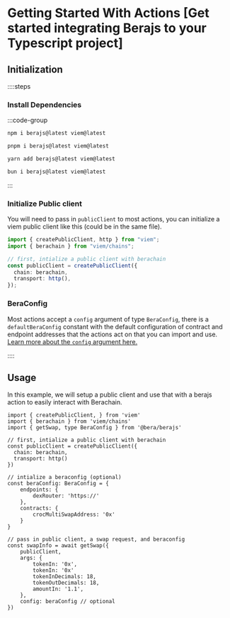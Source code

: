 # Getting Started With Actions [Get started integrating Berajs to your Typescript project]

## Initialization

::::steps

### Install Dependencies

:::code-group

```bash [npm]
npm i berajs@latest viem@latest
```

```bash [pnpm]
pnpm i berajs@latest viem@latest
```

```bash [yarn]
yarn add berajs@latest viem@latest
```

```bash [bun]
bun i berajs@latest viem@latest
```

:::

### Initialize Public client

You will need to pass in `publicClient` to most actions, you can initialize a viem public client like this (could be in the same file).

```ts
import { createPublicClient, http } from "viem";
import { berachain } from "viem/chains";

// first, intialize a public client with berachain
const publicClient = createPublicClient({
  chain: berachain,
  transport: http(),
});
```

### BeraConfig

Most actions accept a `config` argument of type `BeraConfig`, there is a `defaultBeraConfig` constant with the default configuration of contract and endpoint addresses that the actions act on that you can import and use. [Learn more about the `config` argument here.](/bera-config)

::::

## Usage

In this example, we will setup a public client and use that with a berajs action to easily interact with Berachain.

```tsx [app.ts]
import { createPublicClient, } from 'viem'
import { berachain } from 'viem/chains'
import { getSwap, type BeraConfig } from '@bera/berajs'

// first, intialize a public client with berachain
const publicClient = createPublicClient({
  chain: berachain,
  transport: http()
})

// intialize a beraconfig (optional)
const beraConfig: BeraConfig = {
    endpoints: {
        dexRouter: 'https://'
    },
    contracts: {
        crocMultiSwapAddress: '0x'
    }
}

// pass in public client, a swap request, and beraconfig
const swapInfo = await getSwap({
    publicClient,
    args: {
        tokenIn: '0x',
        tokenIn: '0x'
        tokenInDecimals: 18,
        tokenOutDecimals: 18,
        amountIn: '1.1',
    },
    config: beraConfig // optional
})
```
